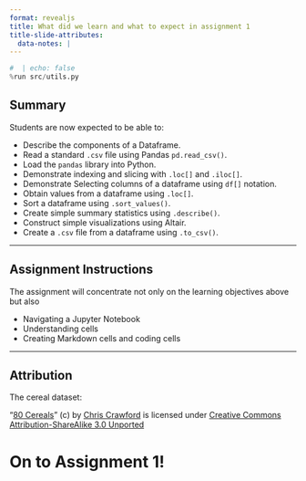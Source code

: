 ```yaml
---
format: revealjs
title: What did we learn and what to expect in assignment 1
title-slide-attributes:
  data-notes: |
---
```


```python
#  | echo: false
%run src/utils.py
```

## Summary  

Students are now expected to be able to:

- Describe the components of a Dataframe.
- Read a standard `.csv` file using Pandas `pd.read_csv()`.
- Load the `pandas` library into Python.
- Demonstrate indexing and slicing with `.loc[]` and `.iloc[]`.
- Demonstrate Selecting columns of a dataframe using `df[]` notation.
- Obtain values from a dataframe using `.loc[]`.
- Sort a dataframe using `.sort_values()`.
- Create simple summary statistics using `.describe()`.
- Construct simple visualizations using Altair.
- Create a `.csv` file from a dataframe using `.to_csv()`.


---

## Assignment Instructions

The assignment will concentrate not only on the learning objectives above but also

- Navigating a Jupyter Notebook
- Understanding cells
- Creating Markdown cells and coding cells


---

## Attribution

The cereal dataset:

 “[80 Cereals](https://www.kaggle.com/crawford/80-cereals/)” (c) by [Chris Crawford](https://www.linkedin.com/in/crawforc3/) is licensed
under [Creative Commons Attribution-ShareAlike 3.0 Unported](http://creativecommons.org/licenses/by-sa/3.0/)



# On to Assignment 1!